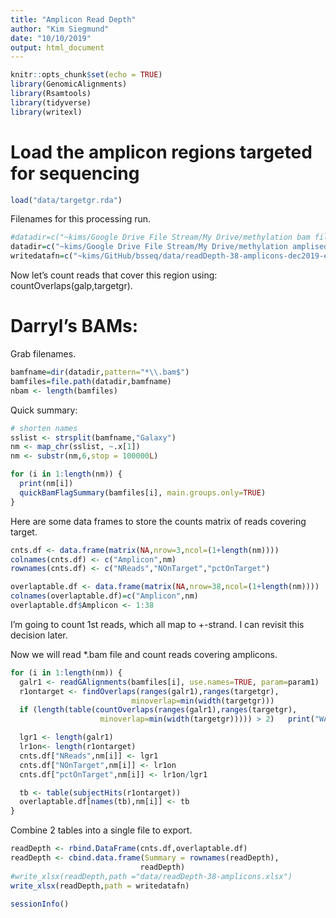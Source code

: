 ```yaml
---
title: "Amplicon Read Depth"
author: "Kim Siegmund"
date: "10/10/2019"
output: html_document
---
```


```r
knitr::opts_chunk$set(echo = TRUE)
library(GenomicAlignments)
library(Rsamtools)
library(tidyverse)
library(writexl)
```

# Load the amplicon regions targeted for sequencing

```r
load("data/targetgr.rda")
```

Filenames for this processing run.
```r
#datadir=c("~kims/Google Drive File Stream/My Drive/methylation bam files 9-19")
datadir=c("~kims/Google Drive File Stream/My Drive/methylation ampliseq bam files 12-19")
writedatafn=c("~kims/GitHub/bsseq/data/readDepth-38-amplicons-dec2019-experimental-controls.xlsx")
```

Now let's count reads that cover this region using: countOverlaps(galp,targetgr).

# Darryl's BAMs:  

Grab filenames.

```r
bamfname=dir(datadir,pattern="*\\.bam$")
bamfiles=file.path(datadir,bamfname)
nbam <- length(bamfiles)
```

Quick summary:
```r
# shorten names
sslist <- strsplit(bamfname,"Galaxy")
nm <- map_chr(sslist, ~.x[1])
nm <- substr(nm,6,stop = 100000L)

for (i in 1:length(nm)) {
  print(nm[i])
  quickBamFlagSummary(bamfiles[i], main.groups.only=TRUE)
}
```

Here are some data frames to store the counts matrix of reads covering target.
```r
cnts.df <- data.frame(matrix(NA,nrow=3,ncol=(1+length(nm))))
colnames(cnts.df) <- c("Amplicon",nm)
rownames(cnts.df) <- c("NReads","NOnTarget","pctOnTarget")

overlaptable.df <- data.frame(matrix(NA,nrow=38,ncol=(1+length(nm))))
colnames(overlaptable.df)=c("Amplicon",nm)
overlaptable.df$Amplicon <- 1:38
```

I'm going to count 1st reads, which all map to +-strand. I can revisit this decision later.

\it{From R documentation: Prepare the ScanBamParam object to perform the filtering, we’ll 
get rid of the PCR or optical duplicates (flag bit 0x400 in the SAM format,
see the SAM Spec 1 for the details), as well as reads not passing quality 
controls (flag bit 0x200 in the SAM format).} 
```r
 flag1 <- scanBamFlag(isFirstMateRead=TRUE, isSecondMateRead=FALSE,
 isDuplicate=FALSE, isNotPassingQualityControls=FALSE)
 param1 <- ScanBamParam(flag=flag1, what="seq")
```

Now we will read *.bam file and count reads covering amplicons. 
```r
for (i in 1:length(nm)) {
  galr1 <- readGAlignments(bamfiles[i], use.names=TRUE, param=param1)
  r1ontarget <- findOverlaps(ranges(galr1),ranges(targetgr),
                           minoverlap=min(width(targetgr)))
  if (length(table(countOverlaps(ranges(galr1),ranges(targetgr),
                    minoverlap=min(width(targetgr))))) > 2)   print("WARNING: Read covers more than amplicon")

  lgr1 <- length(galr1)
  lr1on<- length(r1ontarget)
  cnts.df["NReads",nm[i]] <- lgr1
  cnts.df["NOnTarget",nm[i]] <- lr1on
  cnts.df["pctOnTarget",nm[i]] <- lr1on/lgr1

  tb <- table(subjectHits(r1ontarget))
  overlaptable.df[names(tb),nm[i]] <- tb
}
```

Combine 2 tables into a single file to export.
```r
readDepth <- rbind.DataFrame(cnts.df,overlaptable.df)
readDepth <- cbind.data.frame(Summary = rownames(readDepth),
                             readDepth)
#write_xlsx(readDepth,path ="data/readDepth-38-amplicons.xlsx")
write_xlsx(readDepth,path = writedatafn)
```

```r
sessionInfo()
```

